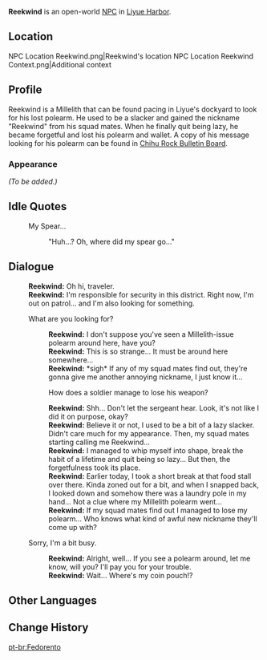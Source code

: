 {{Meta
<!-- Remove this template after adding the missing info -->
|missing_NPC_profile  = yes
}}
{{Character Infobox
|type             = Open-World NPC
|image            = NPC Reekwind.png
|region           = Liyue
|location         = Liyue
|affiliation      = Millelith
|title            = Millelith
}}
'''Reekwind''' is an open-world [[NPC]] in [[Liyue Harbor]].

==Location==
<gallery>
NPC Location Reekwind.png|Reekwind's location
NPC Location Reekwind Context.png|Additional context
</gallery>

==Profile==
<!-- detailed story/lore information goes here -->
Reekwind is a Millelith that can be found pacing in Liyue's dockyard to look for his lost polearm. He used to be a slacker and gained the nickname "Reekwind" from his squad mates. When he finally quit being lazy, he became forgetful and lost his polearm and wallet. A copy of his message looking for his polearm can be found in [[Chihu Rock Bulletin Board]].

===Appearance===
''(To be added.)''

==Idle Quotes==
{{Dialogue Start}}
: {{DIcon|Idle}} My Spear...
:: {{A|VO Reekwind 01.ogg}} "Huh...? Oh, where did my spear go..."
{{Dialogue End}}

==Dialogue==
{{Dialogue Start}}
:'''Reekwind:''' Oh hi, traveler.
:'''Reekwind:''' I'm responsible for security in this district. Right now, I'm out on patrol... and I'm also looking for something.
:{{DIcon}} What are you looking for?
::'''Reekwind:''' I don't suppose you've seen a Millelith-issue polearm around here, have you?
::'''Reekwind:''' This is so strange... It must be around here somewhere...
::'''Reekwind:''' *sigh* If any of my squad mates find out, they're gonna give me another annoying nickname, I just know it...
::{{DIcon}} How does a soldier manage to lose his weapon?
::'''Reekwind:''' Shh... Don't let the sergeant hear. Look, it's not like I did it on purpose, okay?
::'''Reekwind:''' Believe it or not, I used to be a bit of a lazy slacker. Didn't care much for my appearance. Then, my squad mates starting calling me Reekwind...
::'''Reekwind:''' I managed to whip myself into shape, break the habit of a lifetime and quit being so lazy... But then, the forgetfulness took its place.
::'''Reekwind:''' Earlier today, I took a short break at that food stall over there. Kinda zoned out for a bit, and when I snapped back, I looked down and somehow there was a laundry pole in my hand... Not a clue where my Millelith polearm went...
::'''Reekwind:''' If my squad mates find out I managed to lose my polearm... Who knows what kind of awful new nickname they'll come up with?
:{{DIcon}} Sorry, I'm a bit busy.
::'''Reekwind:''' Alright, well... If you see a polearm around, let me know, will you? I'll pay you for your trouble.
::'''Reekwind:''' Wait... Where's my coin pouch!?
{{Dialogue End}}

==Other Languages==
{{Other Languages
|en      = Reekwind
|zhs     = 大邋遢
|zhs_rm  = Dà Lātà
|zht     = 大邋遢
|zht_rm  = Dà Lātà
|zh_tl   = Big Slob
|ja      = 怠け者
|ja_rm   = Namakemono
|ja_tl   = Slacker
|ko      = 꼬질이
|ko_rm   = Kkojil'i
|ko_tl   = Grubby
|es      = El Manazas
|es_tl   = Butterfingers
|fr      = Kevin le débraillé
|fr_tl   = Kevin the Scruffy
|ru      = Неряха
|ru_tl   = Slob
|th      = Reekwind
|vi      = Đại Nhếch Nhác
|vi_tl   = Great Slob
|de      = Schmutzfink
|de_tl   = Dirty Slob
|id      = Reekwind
|pt      = Fedorento
|pt_tl   = Stinky
|tr      = Sünepe
|tr_tl   = 
|it      = Gransciatto
|it_tl   = Great Slob
}}

==Change History==
{{Change History|1.0}}

[[pt-br:Fedorento]]